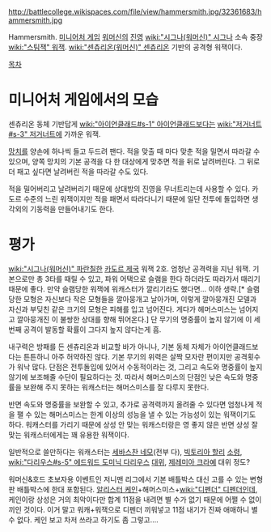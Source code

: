 http://battlecollege.wikispaces.com/file/view/hammersmith.jpg/32361683/hammersmith.jpg

Hammersmith. [[미니어처 게임]] [[워머신]]의 [[진영]] [[wiki:"시그나(워머신)" 시그나]] 소속 중장 [[wiki:"스팀잭" 워잭]]. [[wiki:"센츄리온(워머신)" 센츄리온]] 기반의 공격형 워잭이다.

[[목차]]
= 미니어처 게임에서의 모습 =
센츄리온 동체 기반답게 [[wiki:"아이언클래드#s-1" 아이언클래드]]보다는 [[wiki:"저거너트#s-3" 저거너트]]에 가까운 워잭.

[[망치]]를 양손에 하나씩 들고 두드려 팬다. 적을 맞출 때 마다 맞춘 적을 밀면서 따라갈 수 있으며, 양쪽 망치의 기본 공격을 다 한 대상에게 맞추면 적을 뒤로 날려버린다. 그 뒤로 더 패고 싶다면 날려버린 적을 따라갈 수도 있다.

적을 밀어버리고 날려버리기 때문에 상대방의 진영을 무너트리는데 사용할 수 있다. 카도르 수준의 느린 워잭이지만 적을 패면서 따라다니기 때문에 일단 전투에 돌입하면 생각외의 기동력을 만들어내기도 한다. 


= 평가 =
[[wiki:"시그나(워머신)" 파란칠]]한 [[카도르 제국]] 워잭 2호. 엄청난 공격력을 지닌 워잭. 기본으로만 총 3타를 때릴 수 있고, 파워 어택으로 슬램을 한다 하더라도 따라가서 때리기 때문에 좋다. 만약 슬램당한 워잭에 워캐스터가 깔리기라도 했다면… 이하 생략.[* 슬램당한 모형은 자신보다 작은 모형들을 깔아뭉개고 날아가며, 이렇게 깔아뭉개진 모델과 자신과 부딪친 같은 크기의 모형은 피해를 입고 넘어진다. 게다가 헤머스미스는 넘어지고 깔아뭉개진 이 불쌍한 상대를 향해 뛰어온다.] 단 무기의 명중률이 높지 않기에 이 세번째 공격이 발동할 확률이 그다지 높지 않다는게 흠.

내구력은 방패를 든 센츄리온과 비교할 바가 아니나, 기본 동체 자체가 아이언클래드보다는 튼튼하니 아주 허약하진 않다. 기본 무기의 위력은 살짝 모자란 편이지만 공격횟수가 워낙 많다. 단점은 전투돌입에 있어서 수동적이라는 것, 그리고 속도와 명중률이 높지 않기에 보조해줄 수단이 필요하다는 것. 따라서 해머스미스의 단점인 낮은 속도와 명중률을 보완해 주지 못하는 워캐스터는 해머스미스를 잘 다루지 못한다.

반면 속도와 명중률을 보완할 수 있고, 추가로 공격력까지 올려줄 수 있다면 엄청나게 적을 팰 수 있는 해머스미스는 한계 이상의 성능을 낼 수 있는 가능성이 있는 워잭이기도 하다. 워캐스터를 가리기 때문에 상성 안 맞는 워캐스터랑은 영 좋지 않은 반면 상성 잘 맞는 워캐스터에게는 꽤 유용한 워잭이다. 

일반적으로 쓸만하다는 워캐스터는 [[세바스찬 네모]](전부 다), [[빅토리아 할리]] [[소령]], [[wiki:"다리우스#s-5" 에드워드 도미닉 다리우스]] [[대위]], [[제레미아 크라예]] 대위 정도?


워머신&호드 초보자용 이벤트인 저니맨 리그에서 기본 배틀박스 대신 고를 수 있는 변형판 배틀박스에 한대 포함된다. [[알리스터 케인]]+해머스미스+[[wiki:"디펜더" 디펜더]]인데, 케인이랑 상성은 거의 최악이다만 합계 11점을 내려면 별 수가 없기 때문에 어쩔 수 없이 끼인 것이다. 이거 말고 워캐+워잭으로 디펜더 끼워넣고 11점 내기가 진짜 애매하니 별 수 없다. 케인 보고 차저 쓰라고 하기도 좀 그렇고….
